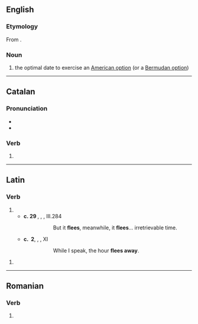 ==English==

===Etymology===
From {{bor|en|la|fugit|lit=flees}}.

===Noun===
{{en-noun}}

# {{lb|en|finance}} the optimal date to exercise an [[American option]] (or a [[Bermudan option]])

----

==Catalan==

===Pronunciation===
* {{ca-IPA}}
* {{rhymes|it|lang=ca}}

===Verb===
{{ca-pp|fugi}}

# {{ca-verb form of|t=past|m=ptc|fugir}}

----

==Latin==

===Verb===
{{la-verb-form|fugit}}

# {{inflection of|fugiō||3|s|pres|actv|indc|lang=la}}
#* '''c.&nbsp;29&nbsp;{{smallcaps|bc}}''', {{w|Publius Vergilius Maro}}, ''{{w|Georgicon}}'', III.284
#*: {{smallcaps|sed '''fvgit''' interea '''fvgit''' inreparabile tempvs}}
#*:: But it '''flees''', meanwhile, it '''flees'''... irretrievable time.
#* '''c.&nbsp;{{smallcaps|ad}}&nbsp;2''', {{w|Publius Ovidius Naso}}, ''{{w|Ars Amatoria}}'', XI
#*: {{smallcaps|dvm loqvor hora '''fvgit'''}}
#*:: While I speak, the hour '''flees away'''.
#: {{ux|la|Tempus '''fugit'''.|inline=1|Time '''flies'''.}}

{{la-verb-form|fūgit}}

# {{inflection of|fugiō||3|s|perf|actv|indc|lang=la}}

----

==Romanian==

===Verb===
{{ro-past|fugi}}

# {{inflection of|fugi||past|part|lang=ro}}